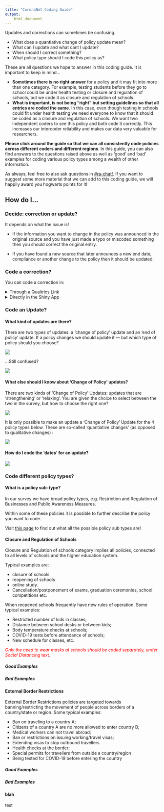 ```yaml
---
title: "CoronaNet Coding Guide"
output: 
    html_document
---
```


<style>

.tab-content{
   margin-bottom: 75px;
}
  .col2 {
    columns: 2 200px;         /* number of columns and width in pixels*/
    -webkit-columns: 2 200px; /* chrome, safari */
    -moz-columns: 2 200px;    /* firefox */
    background-color: #A3D6F3;
  }
  .col3 {
    columns: 3 100px;
    -webkit-columns: 3 100px;
    -moz-columns: 3 100px;
  }
</style>

Updates and corrections can sometimes be confusing. 

* What does a quantiative change of policy update mean? 
* What can I update and what cant I update? 
* When should I correct something? 
* What policy type should I code this policy as? 

These are all questions we hope to answer in this coding guide. It is important to keep in mind...

* **Sometimes there is no right answer** for a policy and it may fit into more than one category. For example, testing students before they go to school could be under health testing or closure and regulation of schools, but we code it as closure and regulation of schools. 
* **What is important, is not being “right” but setting guidelines so that all entries are coded the same**. In this case, even though testing in schools could fit under health testing we need everyone to know that it should be coded as a closure and regulation of schools. We want two independent coders to see this policy and both code it correctly. This increases our intercoder reliability and makes our data very valuable for researchers.

**Please click around the guide so that we can all consistently code policies across different coders and different regions**. In this guide, you can also find answers to the questions raised above as well as 'good' and 'bad' examples for coding various policy types among a wealth of other information. 

As always, feel free to also ask questions in [#ra-chat!](https://corona-govt-response.slack.com/archives/C010V8MKHK2). If you want to suggest some more material that we can add to this coding guide, we will happily award you hogwarts points for it!

## How do I... {.tabset}

### Decide: correction or  update?

It depends on what the issue is!


* If the information you want to change in the policy was announced in the original source and you have just made a typo or miscoded something then you should correct the original entry.

* If you have found a new source that later announces a new end date, compliance or another change to the policy then it should be updated.

### Code a correction? 

You can code a correction in:


 <details>
  <summary>Through a Qualtrics Link</summary>
   + Go to the [Shiny App](https://kubinec.shinyapps.io/corona_validate/). Filter to find the record you want to correct and then click on the 'Policy Records Table'
    + Click on the 'Correct' link 
    
   ![](img/correct_link_shiny.png){width=50%}
  + You will then be taken to the Qualtrics survey where you can make your corrections directly there.
</details>

 <details>
  <summary>Directly in the Shiny App</summary>
  
  + You can also make corrections for a limited number of variables directly in the Policy Records Table in the Shiny App
  + Please restrict the corrections you make in the Policy Records Table to the following:
    + description
    + demographic target variables
    + date variables
    + enforcer variables
    + compliance mechanism
  + For corrections involving the opening of institutions with conditions or the geographic target of a policy, please make these changes in Qualtrics as they involve display logics that are not replicable in the Shiny App
</details>

### Code an Update? {.tabset .tabset-fade .tabset-pills}

#### What kind of updates are there?
There are two types of updates: a 'change of policy' update and an 'end of policy' update. If a policy changes we should update it --- but which type of policy should you choose?  


![](img/update_types.jpg)

...Still confused? 

![](img/update_hints.jpg)

#### What else should I know about 'Change of Policy' updates?

There are two kinds of 'Change of Policy' Updates: updates that are 'strengthening' or 'relaxing'. You are given the choice to select between the two in the survey, but how to choose the right one?



![](img/update_str_relax.jpg)


It is only possible to make an update a ‘Change of Policy’ Update for the 4 policy types below. These are so-called ‘quantiative changes’ (as opposed to qualitative changes) :


![](img/update_quantitative.jpg)





#### How do I code the 'dates' for an update?

![](img/update_dates.jpg)



### Code different policy types? {.tabset .tabset-fade .tabset-pills}


#### What is a policy sub-type? 
In our survey we have broad policy types, e.g. Restriction and Regulation of Businesses and Public Awareness Measures. 

Within some of these policies it is possible to further describe the policy you want to code. 

Visit [this page](https://docs.google.com/spreadsheets/d/10XiTrBSOJkJvCW0lYt2W6MJo3CCLANjvMjIG4RuOd6Q/edit?usp=sharing) to find out what all the possible policy sub types are!






#### Closure and Regulation of Schools {.tabset}

Closure and Regulation of schools category implies all policies, connected to all levels of schools and the higher education system. 

Typical examples are: 

* closure of schools
* reopening of schools
* online study. 
* Cancellation/postponement of exams, graduation ceremonies, school competitions etc.  

When reopened schools frequently have new rules of operation. Some typical examples:

* Restricted number of kids in classes; 
* Distance between school desks or between kids;
* Body temperature checks at schools;
* COVID-19 tests before attendance of schools;
* New schedule for classes, etc. 


<span style="color:red">*Only the need to wear masks at schools should be coded separately, under Social Distancing* text</span>.


##### Good Examples

##### Bad Examples

#### External Border Restrictions {.tabset}

External Border Restrictions policies are targeted towards banning/restricting the movement of people across borders of a country/state or region.  Some typical examples: 

* Ban on traveling to a country A; 
* Citizens of a country A are no more allowed to enter country B;
* Medical workers can not travel abroad;
* Ban or restrictions on issuing working/travel visas;
* Extending visas to stop outbound travellers
* Health checks at the border;
* Special permits for travellers from outside a country/region
* Being tested for COVID-19 before entering the country

##### Good Examples

##### Bad Examples

#### blah
test
